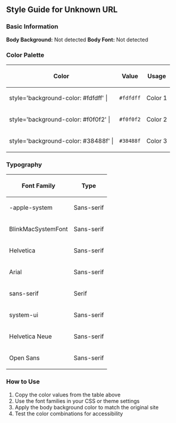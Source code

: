 == Style Guide for Unknown URL ==

=== Basic Information ===
'''Body Background:''' Not detected
'''Body Font:''' Not detected

=== Color Palette ===
{| class="wikitable"
|-
! Color !! Value !! Usage
|-
| style='background-color: #fdfdff' | 
| <code>#fdfdff</code>
| Color 1
|-
| style='background-color: #f0f0f2' | 
| <code>#f0f0f2</code>
| Color 2
|-
| style='background-color: #38488f' | 
| <code>#38488f</code>
| Color 3
|}

=== Typography ===
{| class="wikitable"
|-
! Font Family !! Type
|-
| -apple-system
| Sans-serif
|-
| BlinkMacSystemFont
| Sans-serif
|-
| Helvetica
| Sans-serif
|-
| Arial
| Sans-serif
|-
| sans-serif
| Serif
|-
| system-ui
| Sans-serif
|-
| Helvetica Neue
| Sans-serif
|-
| Open Sans
| Sans-serif
|}

=== How to Use ===
# Copy the color values from the table above
# Use the font families in your CSS or theme settings
# Apply the body background color to match the original site
# Test the color combinations for accessibility